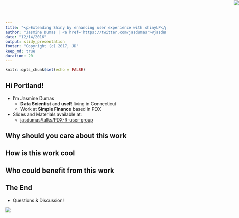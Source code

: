 ```yaml
---
title: "<p>Extending Shiny by enhancing user experience with shinyLP</p> <p> 😀 +  💻 </p>"
author: "Jasmine Dumas | <a href='https://twitter.com/jasdumas'>@jasdumas</a> | <a href='http://jasdumas.github.io/'>jasdumas.github.io</a>"
date: "12/14/2016"
output: slidy_presentation
footer: "Copyright (c) 2017, JD"
keep_md: true
duration: 20
---
```


```r
knitr::opts_chunk$set(echo = FALSE)
```

## Hi Portland!
- I'm Jasmine Dumas
    - **Data Scientist** and **useR** living in Connecticut
    - Work at **Simple Finance** based in PDX
- Slides and Materials available at: 
    - [jasdumas/talks/PDX-R-user-group](https://github.com/jasdumas/talks/tree/master/PDX-R-user-group)

<img src="img/me.jpg" style="position: absolute; right: 0; top: 0"></img>


## Why should you care about this work

## How is this work cool

## Who could benefit from this work


## The End

- Questions & Discussion!

![](img/thats-all-folks.gif)
